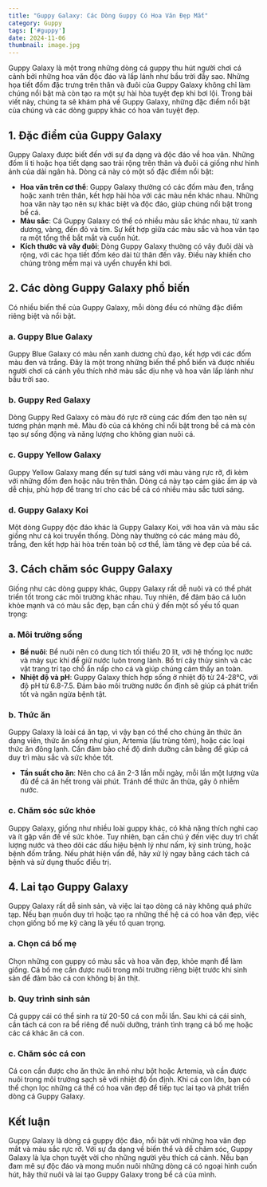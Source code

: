 ```yaml
---
title: "Guppy Galaxy: Các Dòng Guppy Có Hoa Văn Đẹp Mắt"
category: Guppy
tags: ['#guppy']
date: 2024-11-06
thumbnail: image.jpg
---
```


Guppy Galaxy là một trong những dòng cá guppy thu hút người chơi cá cảnh bởi những hoa văn độc đáo và lấp lánh như bầu trời đầy sao. Những họa tiết đốm đặc trưng trên thân và đuôi của Guppy Galaxy không chỉ làm chúng nổi bật mà còn tạo ra một sự hài hòa tuyệt đẹp khi bơi lội. Trong bài viết này, chúng ta sẽ khám phá về Guppy Galaxy, những đặc điểm nổi bật của chúng và các dòng guppy khác có hoa văn tuyệt đẹp.

## 1. Đặc điểm của Guppy Galaxy

Guppy Galaxy được biết đến với sự đa dạng và độc đáo về hoa văn. Những đốm li ti hoặc họa tiết dạng sao trải rộng trên thân và đuôi cá giống như hình ảnh của dải ngân hà. Dòng cá này có một số đặc điểm nổi bật:

- **Hoa văn trên cơ thể**: Guppy Galaxy thường có các đốm màu đen, trắng hoặc xanh trên thân, kết hợp hài hòa với các màu nền khác nhau. Những hoa văn này tạo nên sự khác biệt và độc đáo, giúp chúng nổi bật trong bể cá.
- **Màu sắc**: Cá Guppy Galaxy có thể có nhiều màu sắc khác nhau, từ xanh dương, vàng, đến đỏ và tím. Sự kết hợp giữa các màu sắc và hoa văn tạo ra một tổng thể bắt mắt và cuốn hút.
- **Kích thước và vây đuôi**: Dòng Guppy Galaxy thường có vây đuôi dài và rộng, với các họa tiết đốm kéo dài từ thân đến vây. Điều này khiến cho chúng trông mềm mại và uyển chuyển khi bơi.

## 2. Các dòng Guppy Galaxy phổ biến

Có nhiều biến thể của Guppy Galaxy, mỗi dòng đều có những đặc điểm riêng biệt và nổi bật.

### a. **Guppy Blue Galaxy**
Guppy Blue Galaxy có màu nền xanh dương chủ đạo, kết hợp với các đốm màu đen và trắng. Đây là một trong những biến thể phổ biến và được nhiều người chơi cá cảnh yêu thích nhờ màu sắc dịu nhẹ và hoa văn lấp lánh như bầu trời sao.

### b. **Guppy Red Galaxy**
Dòng Guppy Red Galaxy có màu đỏ rực rỡ cùng các đốm đen tạo nên sự tương phản mạnh mẽ. Màu đỏ của cá không chỉ nổi bật trong bể cá mà còn tạo sự sống động và năng lượng cho không gian nuôi cá.

### c. **Guppy Yellow Galaxy**
Guppy Yellow Galaxy mang đến sự tươi sáng với màu vàng rực rỡ, đi kèm với những đốm đen hoặc nâu trên thân. Dòng cá này tạo cảm giác ấm áp và dễ chịu, phù hợp để trang trí cho các bể cá có nhiều màu sắc tươi sáng.

### d. **Guppy Galaxy Koi**
Một dòng Guppy độc đáo khác là Guppy Galaxy Koi, với hoa văn và màu sắc giống như cá koi truyền thống. Dòng này thường có các mảng màu đỏ, trắng, đen kết hợp hài hòa trên toàn bộ cơ thể, làm tăng vẻ đẹp của bể cá.

## 3. Cách chăm sóc Guppy Galaxy

Giống như các dòng guppy khác, Guppy Galaxy rất dễ nuôi và có thể phát triển tốt trong các môi trường khác nhau. Tuy nhiên, để đảm bảo cá luôn khỏe mạnh và có màu sắc đẹp, bạn cần chú ý đến một số yếu tố quan trọng:

### a. **Môi trường sống**

- **Bể nuôi**: Bể nuôi nên có dung tích tối thiểu 20 lít, với hệ thống lọc nước và máy sục khí để giữ nước luôn trong lành. Bố trí cây thủy sinh và các vật trang trí tạo chỗ ẩn nấp cho cá và giúp chúng cảm thấy an toàn.
- **Nhiệt độ và pH**: Guppy Galaxy thích hợp sống ở nhiệt độ từ 24-28°C, với độ pH từ 6.8-7.5. Đảm bảo môi trường nước ổn định sẽ giúp cá phát triển tốt và ngăn ngừa bệnh tật.

### b. **Thức ăn**

Guppy Galaxy là loài cá ăn tạp, vì vậy bạn có thể cho chúng ăn thức ăn dạng viên, thức ăn sống như giun, Artemia (ấu trùng tôm), hoặc các loại thức ăn đông lạnh. Cần đảm bảo chế độ dinh dưỡng cân bằng để giúp cá duy trì màu sắc và sức khỏe tốt.

- **Tần suất cho ăn**: Nên cho cá ăn 2-3 lần mỗi ngày, mỗi lần một lượng vừa đủ để cá ăn hết trong vài phút. Tránh để thức ăn thừa, gây ô nhiễm nước.

### c. **Chăm sóc sức khỏe**

Guppy Galaxy, giống như nhiều loài guppy khác, có khả năng thích nghi cao và ít gặp vấn đề về sức khỏe. Tuy nhiên, bạn cần chú ý đến việc duy trì chất lượng nước và theo dõi các dấu hiệu bệnh lý như nấm, ký sinh trùng, hoặc bệnh đốm trắng. Nếu phát hiện vấn đề, hãy xử lý ngay bằng cách tách cá bệnh và sử dụng thuốc điều trị.

## 4. Lai tạo Guppy Galaxy

Guppy Galaxy rất dễ sinh sản, và việc lai tạo dòng cá này không quá phức tạp. Nếu bạn muốn duy trì hoặc tạo ra những thế hệ cá có hoa văn đẹp, việc chọn giống bố mẹ kỹ càng là yếu tố quan trọng.

### a. **Chọn cá bố mẹ**
Chọn những con guppy có màu sắc và hoa văn đẹp, khỏe mạnh để làm giống. Cá bố mẹ cần được nuôi trong môi trường riêng biệt trước khi sinh sản để đảm bảo cá con không bị ăn thịt.

### b. **Quy trình sinh sản**
Cá guppy cái có thể sinh ra từ 20-50 cá con mỗi lần. Sau khi cá cái sinh, cần tách cá con ra bể riêng để nuôi dưỡng, tránh tình trạng cá bố mẹ hoặc các cá khác ăn cá con.

### c. **Chăm sóc cá con**
Cá con cần được cho ăn thức ăn nhỏ như bột hoặc Artemia, và cần được nuôi trong môi trường sạch sẽ với nhiệt độ ổn định. Khi cá con lớn, bạn có thể chọn lọc những cá thể có hoa văn đẹp để tiếp tục lai tạo và phát triển dòng cá Guppy Galaxy.

## Kết luận

Guppy Galaxy là dòng cá guppy độc đáo, nổi bật với những hoa văn đẹp mắt và màu sắc rực rỡ. Với sự đa dạng về biến thể và dễ chăm sóc, Guppy Galaxy là lựa chọn tuyệt vời cho những người yêu thích cá cảnh. Nếu bạn đam mê sự độc đáo và mong muốn nuôi những dòng cá có ngoại hình cuốn hút, hãy thử nuôi và lai tạo Guppy Galaxy trong bể cá của mình.